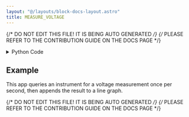 ```yaml
---
layout: "@/layouts/block-docs-layout.astro"
title: MEASURE_VOLTAGE
---
```


{/* DO NOT EDIT THIS FILE! IT IS BEING AUTO GENERATED */}
{/* PLEASE REFER TO THE CONTRIBUTION GUIDE ON THE DOCS PAGE */}


<PythonDocsDisplay docstring={docstring} />

<details>
<summary>Python Code</summary>

```python
import serial
import traceback
from flojoy import flojoy, SerialConnection, TextBlob, Scalar, DataContainer
from typing import cast, Optional


@flojoy(deps={"pyserial": "3.5"}, inject_connection=True)
def MEASURE_VOLTAGE(
    connection: SerialConnection, default: Optional[DataContainer] = None
) -> Scalar | TextBlob:
    """The MEASURE_VOLTAGE node queries an instrument's measured output voltage, such as a DMM or power supply.

    Inputs
    ------
    default: DataContainer
        Any DataContainer - likely connected to the output of the OPEN_SERIAL node.

    Parameters
    ----------
    connection: Serial
        The open serial connection with the instrument.

    Returns
    -------
    Scalar|TextBlob
        The measured voltage as a Scalar or an exception error as a TextBlob.
    """

    # Start serial communication with the instrument
    ser = cast(serial.Serial, connection.get_handle())

    if ser is None:
        raise ValueError("Serial communication is not open")

    CMD = "MEASURE:VOLTAGE:DC?\n\r"

    ser.write(CMD.encode())

    resp = ser.readline().decode()

    try:
        resp = float(resp.rstrip("\n"))
    except:
        print(
            "Could not convert instrument response to a float", traceback.format_exc()
        )
        return TextBlob(resp)

    return Scalar(resp)

```

[Find this Flojoy Block on GitHub](https://github.com/flojoy-ai/blocks/blob/main/blocks/IO/PROTOCOLS/SCPI/MEASURE_VOLTAGE/MEASURE_VOLTAGE.py)

</details>

## Example

<GetHelpWidget />

<AppDisplay app={app} blockName="MEASURE_VOLTAGE" client:visible />

This app queries an instrument for a voltage measurement once per second, then appends the result to a line graph.


{/* DO NOT EDIT THIS FILE! IT IS BEING AUTO GENERATED */}
{/* PLEASE REFER TO THE CONTRIBUTION GUIDE ON THE DOCS PAGE */}
